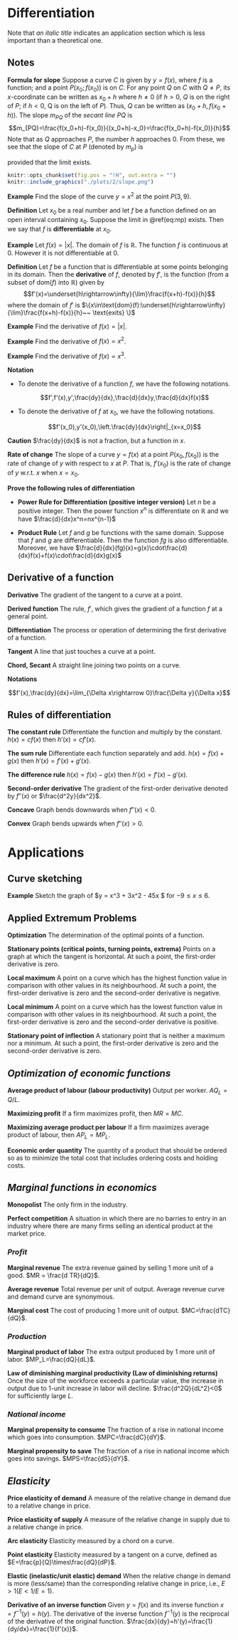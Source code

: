 # Differentiation

Note that *an italic title* indicates an application section which is less important than a theoretical one.

## Notes {-}

**Formula for slope** Suppose a curve $C$ is given by $y=f(x)$, where $f$ is a function; and a point $P(x_0;f(x_0))$ is on $C$. For any point $Q$ on $C$ with $Q\neq P$, its $x$-coordinate can be written as $x_0+h$ where $h\neq 0$ (if $h>0$, $Q$ is on the right of $P$; if $h<0$, Q is on the left of $P$). Thus, $Q$ can be written as $(x_0+h,f(x_0+h))$. The slope $m_{PQ}$ of the *secant line* $PQ$ is
$$m_{PQ}=\frac{f(x_0+h)-f(x_0)}{(x_0+h)-x_0}=\frac{f(x_0+h)-f(x_0)}{h}$$
Note that as $Q$ approaches $P$, the number $h$ approaches $0$. From these, we see that the slope of $C$ at $P$ (denoted by $m_p$) is 

\begin{equation}
m_p=\underset{h\rightarrow\infty}{\lim}\frac{f(x_0+h)-f(x_0)}{h} (\#eq:mp)
\end{equation}
provided that the limit exists.

```r
knitr::opts_chunk$set(fig.pos = "!H", out.extra = "")
knitr::include_graphics("./plots/2/slope.png")
```

**Example** Find the slope of the curve $y=x^2$ at the point $P(3,9)$.

**Definition** Let $x_0$ be a real number and let $f$ be a function defined on an open interval containing $x_0$. Suppose the limit in \@ref(eq:mp) exists. Then we say that $f$ is **differentiable** at $x_0$.

**Example** Let $f(x)=|x|$. The domain of $f$ is $\mathbb{R}$. The function $f$ is continuous at $0$. However it is not differentiable at $0$.

**Definition** Let $f$ be a function that is differentiable at some points belonging in its domain. Then the **derivative** of $f$, denoted by $f'$, is the function (from a subset of $\text{dom}(f)$ into $\mathbb{R}$) given by
$$f'(x)=\underset{h\rightarrow\infty}{\lim}\frac{f(x+h)-f(x)}{h}$$
where the domain of $f'$ is $\{x\in\text{dom}(f):\underset{h\rightarrow\infty}{\lim}\frac{f(x+h)-f(x)}{h}~~ \text{exits} \}$

**Example** Find the derivative of $f(x)=|x|$.

**Example** Find the derivative of $f(x)=x^2$.

**Example** Find the derivative of $f(x)=x^3$.

**Notation**

- To denote the derivative of a function $f$, we have the following notations.

  $$f',f'(x),y',\frac{dy}{dx},\frac{d}{dx}y,\frac{d}{dx}f(x)$$

- To denote the derivative of $f$ at $x_0$, we have the following notations.

  $$f'(x_0),y'(x_0),\left.\frac{dy}{dx}\right|_{x=x_0}$$
  
**Caution** $\frac{dy}{dx}$ is not a fraction, but a function in $x$.  

**Rate of change** The slope of a curve $y=f(x)$ at a point $P(x_0,f(x_0))$  is the rate of change of $y$ with respect to $x$ at $P$. That is, $f'(x_0)$ is the rate of change of $y$ w.r.t. $x$ when $x=x_0$.

**Prove the following rules of differentiation**

- **Power Rule for Differentiation (positive integer version)** Let $n$ be a positive integer. Then the power function $x^n$ is differentiate on $\mathbb{R}$ and we have $\frac{d}{dx}x^n=nx^{n-1}$

- **Product Rule** Let $f$ and $g$ be functions with the same domain. Suppose that $f$ and $g$ are differentiable. Then the function $fg$ is also differentiable. Moreover, we have $\frac{d}{dx}(fg)(x)=g(x)\cdot\frac{d}{dx}f(x)+f(x)\cdot\frac{d}{dx}g(x)$

## Derivative of a function

**Derivative** The gradient of the tangent to a curve at a point.

**Derived function** The rule, $f'$, which gives the gradient of a function $f$ at a general point.

**Differentiation** The process or operation of determining the first derivative of a function.

**Tangent** A line that just touches a curve at a point.

**Chord, Secant** A straight line joining two points on a curve.

**Notations**

$$f'(x),\frac{dy}{dx}=\lim_{\Delta x\rightarrow 0}\frac{\Delta y}{\Delta x}$$

## Rules of differentiation

**The constant rule** Differentiate the function and multiply by the constant. $h(x)=cf(x)$ then $h'(x)=cf'(x)$.

**The sum rule** Differentiate each function separately and add. $h(x)=f(x)+g(x)$ then $h'(x)=f'(x)+g'(x)$.

**The difference rule** $h(x)=f(x)-g(x)$ then $h'(x)=f'(x)-g'(x)$.

**Second-order derivative** The gradient of the first-order derivative denoted by $f''(x)$ or $\frac{d^2y}{dx^2}$.

**Concave** Graph bends downwards when $f''(x)<0$.

**Convex** Graph bends upwards when $f''(x)>0$.


# Applications

## Curve sketching

**Example** Sketch the graph of $y = x^3 + 3x^2 - 45x $ for $-9 \leq x \leq 6$.


## Applied Extremum Problems

**Optimization** The determination of the optimal points of a function.

**Stationary points (critical points, turning points, extrema)** Points on a graph at which the tangent is horizontal. At such a point, the first-order derivative is zero.

**Local maximum** A point on a curve which has the highest function value in comparison with other values in its neighbourhood. At such a point, the first-order derivative is zero and the second-order derivative is negative.

**Local minimum** A point on a curve which has the lowest function value in comparison with other values in its neighbourhood. At such a point, the first-order derivative is zero and the second-order derivative is positive.

**Stationary point of inflection** A stationary point that is neither a maximum nor a minimum. At such a point, the first-order derivative is zero and the second-order derivative is zero.

## *Optimization of economic functions*

**Average product of labour (labour productivity)** Output per worker. $AQ_L=Q/L$.

**Maximizing profit** If a firm maximizes profit, then $MR=MC$.

**Maximizing average product per labour** If a firm maximizes average product of labour, then $AP_L=MP_L$.

**Economic order quantity** The quantity of a product that should be ordered so as to minimize the total cost that includes ordering costs and holding costs.

## *Marginal functions in economics*

**Monopolist** The only firm in the industry.

**Perfect competition** A situation in which there are no barries to entry in an industry where there are many firms selling an identical product at the market price.

### *Profit* {-}

**Marginal revenue** The extra revenue gained by selling 1 more unit of a good. $MR = \frac{d TR}{dQ}$.

**Average revenue** Total revenue per unit of output. Average revenue curve and demand curve are synonymous.

**Marginal cost** The cost of producing 1 more unit of output. $MC=\frac{dTC}{dQ}$.

### *Production* {-}

**Marginal product of labor** The extra output produced by 1 more unit of labor. $MP_L=\frac{dQ}{dL}$.

**Law of diminishing marginal productivity (Law of diminishing returns)** Once the size of the workforce exceeds a particular value, the increase in output due to 1-unit increase in labor will decline. $\frac{d^2Q}{dL^2}<0$ for sufficiently large $L$.

### *National income* {-}

**Marginal propensity to consume** The fraction of a rise in national income which goes into consumption. $MPC=\frac{dC}{dY}$.

**Marginal propensity to save** The fraction of a rise in national income which goes into savings. $MPS=\frac{dS}{dY}$.


## *Elasticity*

**Price elasticity of demand** A measure of the relative change in demand due to a relative change in price. 

**Price elasticity of supply** A measure of the relative change in supply due to a relative change in price.

**Arc elasticity** Elasticity measured by a chord on a curve.

**Point elasticity** Elasticity measured by a tangent on a curve, defined as $E=\frac{p}{Q}\times\frac{dQ}{dP}$.

**Elastic (inelastic/unit elastic) demand** When the relative change in demand is more (less/same) than the corresponding relative change in price, i.e., $E>1 (E<1/E=1)$.

**Derivative of an inverse function** Given $y=f(x)$ and its inverse function $x=f^{-1}(y)=h(y)$. The derivative of the inverse function $f^{-1}(y)$ is the reciprocal of the derivative of the original function. $\frac{dx}{dy}=h'(y)=\frac{1}{dy/dx}=\frac{1}{f'(x)}$.

